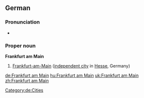 ==German==
{{wikipedia}}
{{wikipedia|lang=de}}
===Pronunciation===
* {{audio|De-Frankfurt am Main-pronunciation.ogg|Audio}}

===Proper noun===
'''Frankfurt am Main'''
# [[Frankfurt-am-Main]] ([[independent city]] in [[Hesse]], Germany)
[[Category:de:Cities]]

[[de:Frankfurt am Main]]
[[hu:Frankfurt am Main]]
[[uk:Frankfurt am Main]]
[[zh:Frankfurt am Main]]